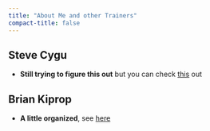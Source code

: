 ```yaml
---
title: "About Me and other Trainers"
compact-title: false
---
```


## Steve Cygu

- **Still trying to figure this out** but you can check [this](https://cygubicko.github.io/miscellaneous/) out

## Brian Kiprop

- **A little organized**, see [here](https://www.qprop.me/)

